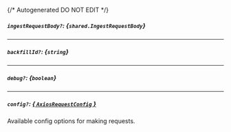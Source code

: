 {/* Autogenerated DO NOT EDIT  */}

##### `ingestRequestBody?`: *{`shared.IngestRequestBody`}*
<Collapsible openLabel={Labels.showProperties} closeLabel={Labels.hideProperties}>
    <IngestRequestBody/>
</Collapsible>

---
##### `backfillId?`: *{`string`}*

---
##### `debug?`: *{`boolean`}*

---
##### `config?`: [*{ `AxiosRequestConfig` }*](https://axios-http.com/docs/req_config)
Available config options for making requests.


